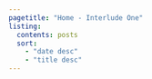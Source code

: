```yaml
---
pagetitle: "Home - Interlude One"
listing:
  contents: posts
  sort:
    - "date desc"
    - "title desc"
---
```

